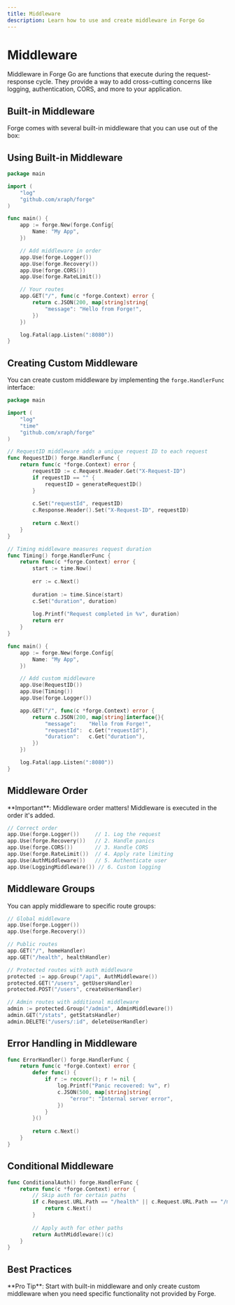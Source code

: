 ```yaml
---
title: Middleware
description: Learn how to use and create middleware in Forge Go
---
```



# Middleware

Middleware in Forge Go are functions that execute during the request-response cycle. They provide a way to add cross-cutting concerns like logging, authentication, CORS, and more to your application.

## Built-in Middleware

Forge comes with several built-in middleware that you can use out of the box:

<Cards>
  <Card
    title="Logger"
    description="Logs HTTP requests and responses with configurable levels and formats"
  />
  <Card
    title="Recovery"
    description="Recovers from panics and provides graceful error handling"
  />
  <Card
    title="CORS"
    description="Handles Cross-Origin Resource Sharing (CORS) requests"
  />
  <Card
    title="RateLimit"
    description="Implements rate limiting to prevent abuse"
  />
</Cards>

## Using Built-in Middleware

```go
package main

import (
    "log"
    "github.com/xraph/forge"
)

func main() {
    app := forge.New(forge.Config{
        Name: "My App",
    })

    // Add middleware in order
    app.Use(forge.Logger())
    app.Use(forge.Recovery())
    app.Use(forge.CORS())
    app.Use(forge.RateLimit())

    // Your routes
    app.GET("/", func(c *forge.Context) error {
        return c.JSON(200, map[string]string{
            "message": "Hello from Forge!",
        })
    })

    log.Fatal(app.Listen(":8080"))
}
```

## Creating Custom Middleware

You can create custom middleware by implementing the `forge.HandlerFunc` interface:

```go
package main

import (
    "log"
    "time"
    "github.com/xraph/forge"
)

// RequestID middleware adds a unique request ID to each request
func RequestID() forge.HandlerFunc {
    return func(c *forge.Context) error {
        requestID := c.Request.Header.Get("X-Request-ID")
        if requestID == "" {
            requestID = generateRequestID()
        }
        
        c.Set("requestId", requestID)
        c.Response.Header().Set("X-Request-ID", requestID)
        
        return c.Next()
    }
}

// Timing middleware measures request duration
func Timing() forge.HandlerFunc {
    return func(c *forge.Context) error {
        start := time.Now()
        
        err := c.Next()
        
        duration := time.Since(start)
        c.Set("duration", duration)
        
        log.Printf("Request completed in %v", duration)
        return err
    }
}

func main() {
    app := forge.New(forge.Config{
        Name: "My App",
    })

    // Add custom middleware
    app.Use(RequestID())
    app.Use(Timing())
    app.Use(forge.Logger())

    app.GET("/", func(c *forge.Context) error {
        return c.JSON(200, map[string]interface{}{
            "message":    "Hello from Forge!",
            "requestId":  c.Get("requestId"),
            "duration":   c.Get("duration"),
        })
    })

    log.Fatal(app.Listen(":8080"))
}
```

## Middleware Order

<Callout type="warn">
**Important**: Middleware order matters! Middleware is executed in the order it's added.
</Callout>

```go
// Correct order
app.Use(forge.Logger())     // 1. Log the request
app.Use(forge.Recovery())   // 2. Handle panics
app.Use(forge.CORS())       // 3. Handle CORS
app.Use(forge.RateLimit())  // 4. Apply rate limiting
app.Use(AuthMiddleware())   // 5. Authenticate user
app.Use(LoggingMiddleware()) // 6. Custom logging
```

## Middleware Groups

You can apply middleware to specific route groups:

```go
// Global middleware
app.Use(forge.Logger())
app.Use(forge.Recovery())

// Public routes
app.GET("/", homeHandler)
app.GET("/health", healthHandler)

// Protected routes with auth middleware
protected := app.Group("/api", AuthMiddleware())
protected.GET("/users", getUsersHandler)
protected.POST("/users", createUserHandler)

// Admin routes with additional middleware
admin := protected.Group("/admin", AdminMiddleware())
admin.GET("/stats", getStatsHandler)
admin.DELETE("/users/:id", deleteUserHandler)
```

## Error Handling in Middleware

```go
func ErrorHandler() forge.HandlerFunc {
    return func(c *forge.Context) error {
        defer func() {
            if r := recover(); r != nil {
                log.Printf("Panic recovered: %v", r)
                c.JSON(500, map[string]string{
                    "error": "Internal server error",
                })
            }
        }()
        
        return c.Next()
    }
}
```

## Conditional Middleware

```go
func ConditionalAuth() forge.HandlerFunc {
    return func(c *forge.Context) error {
        // Skip auth for certain paths
        if c.Request.URL.Path == "/health" || c.Request.URL.Path == "/metrics" {
            return c.Next()
        }
        
        // Apply auth for other paths
        return AuthMiddleware()(c)
    }
}
```

## Best Practices

<Cards>
  <Card
    title="Order Matters"
    description="Place middleware in logical order: logging, recovery, CORS, auth, business logic"
  />
  <Card
    title="Keep It Simple"
    description="Each middleware should have a single responsibility"
  />
  <Card
    title="Handle Errors"
    description="Always handle errors properly and don't let panics crash your app"
  />
  <Card
    title="Use Context"
    description="Use the context to pass data between middleware and handlers"
  />
</Cards>

<Callout type="tip">
**Pro Tip**: Start with built-in middleware and only create custom middleware when you need specific functionality not provided by Forge.
</Callout>
